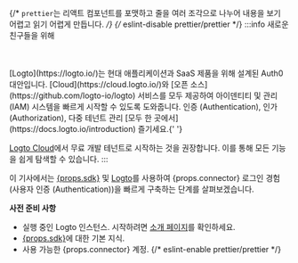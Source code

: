 {/* `prettier`는 리액트 컴포넌트를 포맷하고 줄을 여러 조각으로 나누어 내용을 보기 어렵고 읽기 어렵게 만듭니다. */}
{/* eslint-disable prettier/prettier */}
:::info 새로운 친구들을 위해

<br />
<br />
[Logto](https://logto.io/)는 현대 애플리케이션과 SaaS 제품을 위해 설계된 Auth0 대안입니다. 
[Cloud](https://cloud.logto.io/)와 [오픈 소스](https://github.com/logto-io/logto) 서비스를 모두 제공하여 아이덴티티 및 관리 (IAM) 시스템을 빠르게 시작할 수 있도록 도와줍니다. 인증 (Authentication), 인가 (Authorization), 다중 테넌트 관리 [모두 한 곳에서](https://docs.logto.io/introduction) 즐기세요.{' '}

[Logto Cloud](https://cloud.logto.io/)에서 무료 개발 테넌트로 시작하는 것을 권장합니다. 이를 통해 모든 기능을 쉽게 탐색할 수 있습니다.
:::

이 기사에서는 <a href={props.link} target="_blank" rel="noopener">{props.sdk}</a> 및 [Logto](https://logto.io/)를 사용하여 {props.connector} 로그인 경험 (사용자 인증 (Authentication))을 빠르게 구축하는 단계를 살펴보겠습니다.

**사전 준비 사항**

- 실행 중인 Logto 인스턴스. 시작하려면 [소개 페이지](/introduction)를 확인하세요.
- <a href={props.link} target="_blank" rel="noopener">{props.sdk}</a>에 대한 기본 지식.
- 사용 가능한 {props.connector} 계정.
{/* eslint-enable prettier/prettier */}